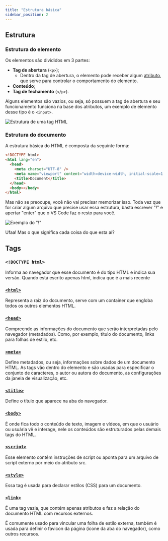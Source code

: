 ```yaml
---
title: "Estrutura básica"
sidebar_position: 2
---
```


## Estrutura

### Estrutura do elemento

Os elementos são divididos em 3 partes:

- **Tag de abertura** (`<p>`);
  - Dentro da tag de abertura, o elemento pode receber algum [atributo](https://www.alura.com.br/artigos/o-que-e-html-suas-tags-parte-5-atributos-elementos#o-que-sao-atributos-html?), que serve para controlar o comportamento do elemento.
- **Conteúdo**;
- **Tag de fechamento** (`</p>`).

Alguns elementos são vazios, ou seja, só possuem a tag de abertura e seu funcionamento funciona na base dos atributos, um exemplo de elemento desse tipo é o `<input>`.

![Estrutura de uma tag HTML](../img/estrutura-tag.png)

### Estrutura do documento

A estrutura básica do HTML é composta da seguinte forma:

```html
<!DOCTYPE html>
<html lang="en">
  <head>
    <meta charset="UTF-8" />
    <meta name="viewport" content="width=device-width, initial-scale=1.0" />
    <title>Document</title>
  </head>
  <body></body>
</html>
```

Mas não se preocupe, você não vai precisar memorizar isso. Toda vez que for criar algum arquivo que precise usar essa estrutura, basta escrever "_!_" e apertar "enter" que o VS Code faz o resto para você.

![Exemplo do "!"](../img/exemplo.gif)

Ufaa! Mas o que significa cada coisa do que esta aí?

## Tags

### `<!DOCTYPE html>`

Informa ao navegador que esse documento é do tipo HTML e indica sua versão. Quando está escrito apenas html, indica que é a mais recente

### [`<html>`](https://developer.mozilla.org/pt-BR/docs/Web/HTML/Element/html)

Representa a raiz do documento, serve com um container que engloba todos os outros elementos HTML.

### [`<head>`](https://developer.mozilla.org/pt-BR/docs/Web/HTML/Element/head)

Compreende as informações do documento que serão interpretadas pelo navegador (metadados). Como, por exemplo, título do documento, links para folhas de estilo, etc.

### [`<meta>`](https://developer.mozilla.org/pt-BR/docs/Web/HTML/Element/meta)

Define metadados, ou seja, informações sobre dados de um documento HTML. As tags vão dentro do elemento e são usadas para especificar o conjunto de caracteres, o autor ou autora do documento, as configurações da janela de visualização, etc.

### [`<title>`](https://developer.mozilla.org/pt-BR/docs/Web/HTML/Element/title)

Define o título que aparece na aba do navegador.

### [`<body>`](https://developer.mozilla.org/pt-BR/docs/Web/HTML/Element/body)

É onde fica todo o conteúdo de texto, imagem e vídeos, em que o usuário ou usuária vê e interage, nele os conteúdos são estruturados pelas demais tags do HTML.

### [`<script>`](https://developer.mozilla.org/pt-BR/docs/Web/HTML/Element/script)

Esse elemento contém instruções de script ou aponta para um arquivo de script externo por meio do atributo src.

### [`<style>`](https://developer.mozilla.org/pt-BR/docs/Web/HTML/Element/style)

Essa tag é usada para declarar estilos (CSS) para um documento.

### [`<link>`](https://developer.mozilla.org/pt-BR/docs/Web/HTML/Element/link)

É uma tag vazia, que contém apenas atributos e faz a relação do documento HTML com recursos externos.

É comumente usado para vincular uma folha de estilo externa, também é usada para definir o favicon da página (ícone da aba do navegador), como outros recursos.
